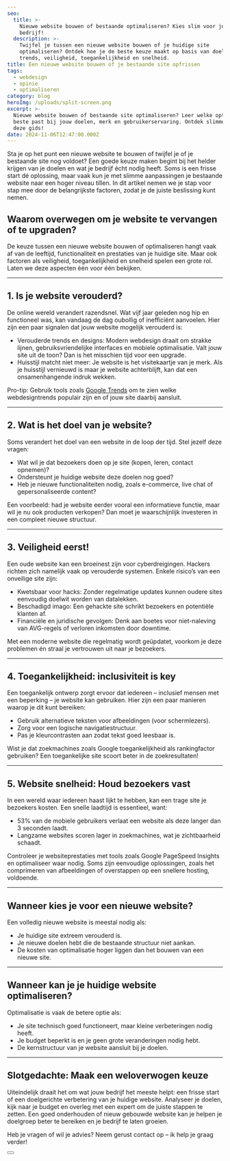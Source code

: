 ```yaml
---
seo:
  title: >-
    Nieuwe website bouwen of bestaande optimaliseren? Kies slim voor jouw
    bedrijf!
  description: >-
    Twijfel je tussen een nieuwe website bouwen of je huidige site
    optimaliseren? Ontdek hoe je de beste keuze maakt op basis van doelen,
    trends, veiligheid, toegankelijkheid en snelheid.
title: Een nieuwe website bouwen of je bestaande site opfrissen
tags:
  - webdesign
  - opinie
  - optimaliseren
category: blog
heroImg: /uploads/split-screen.png
excerpt: >-
  Nieuwe website bouwen of bestaande site optimaliseren? Leer welke optie het
  beste past bij jouw doelen, merk en gebruikerservaring. Ontdek slimme tips in
  deze gids!
date: 2024-11-06T12:47:00.000Z
---
```


Sta je op het punt een nieuwe website te bouwen of twijfel je of je bestaande site nog voldoet? Een goede keuze maken begint bij het helder krijgen van je doelen en wat je bedrijf écht nodig heeft. Soms is een frisse start dé oplossing, maar vaak kun je met slimme aanpassingen je bestaande website naar een hoger niveau tillen. In dit artikel nemen we je stap voor stap mee door de belangrijkste factoren, zodat je de juiste beslissing kunt nemen.

## Waarom overwegen om je website te vervangen of te upgraden?

De keuze tussen een nieuwe website bouwen of optimaliseren hangt vaak af van de leeftijd, functionaliteit en prestaties van je huidige site. Maar ook factoren als veiligheid, toegankelijkheid en snelheid spelen een grote rol. Laten we deze aspecten één voor één bekijken.

***

## 1. Is je website verouderd?

De online wereld verandert razendsnel. Wat vijf jaar geleden nog hip en functioneel was, kan vandaag de dag oubollig of inefficiënt aanvoelen. Hier zijn een paar signalen dat jouw website mogelijk verouderd is:

* Verouderde trends en designs: Modern webdesign draait om strakke lijnen, gebruiksvriendelijke interfaces en mobiele optimalisatie. Valt jouw site uit de toon? Dan is het misschien tijd voor een upgrade.
* Huisstijl matcht niet meer: Je website is het visitekaartje van je merk. Als je huisstijl vernieuwd is maar je website achterblijft, kan dat een onsamenhangende indruk wekken.

Pro-tip: Gebruik tools zoals [Google Trends](https://trends.google.com/) om te zien welke webdesigntrends populair zijn en of jouw site daarbij aansluit.

***

## 2. Wat is het doel van je website?

Soms verandert het doel van een website in de loop der tijd. Stel jezelf deze vragen:

* Wat wil je dat bezoekers doen op je site (kopen, leren, contact opnemen)?
* Ondersteunt je huidige website deze doelen nog goed?
* Heb je nieuwe functionaliteiten nodig, zoals e-commerce, live chat of gepersonaliseerde content?

Een voorbeeld: had je website eerder vooral een informatieve functie, maar wil je nu ook producten verkopen? Dan moet je waarschijnlijk investeren in een compleet nieuwe structuur.

***

## 3. Veiligheid eerst!

Een oude website kan een broeinest zijn voor cyberdreigingen. Hackers richten zich namelijk vaak op verouderde systemen. Enkele risico’s van een onveilige site zijn:

* Kwetsbaar voor hacks: Zonder regelmatige updates kunnen oudere sites eenvoudig doelwit worden van datalekken.
* Beschadigd imago: Een gehackte site schrikt bezoekers en potentiële klanten af.
* Financiële en juridische gevolgen: Denk aan boetes voor niet-naleving van AVG-regels of verloren inkomsten door downtime.

Met een moderne website die regelmatig wordt geüpdatet, voorkom je deze problemen én straal je vertrouwen uit naar je bezoekers.

***

## 4. Toegankelijkheid: inclusiviteit is key

Een toegankelijk ontwerp zorgt ervoor dat iedereen – inclusief mensen met een beperking – je website kan gebruiken. Hier zijn een paar manieren waarop je dit kunt bereiken:

* Gebruik alternatieve teksten voor afbeeldingen (voor schermlezers).
* Zorg voor een logische navigatiestructuur.
* Pas je kleurcontrasten aan zodat tekst goed leesbaar is.

Wist je dat zoekmachines zoals Google toegankelijkheid als rankingfactor gebruiken? Een toegankelijke site scoort beter in de zoekresultaten!

***

## 5. Website snelheid: Houd bezoekers vast

In een wereld waar iedereen haast lijkt te hebben, kan een trage site je bezoekers kosten. Een snelle laadtijd is essentieel, want:

* 53% van de mobiele gebruikers verlaat een website als deze langer dan 3 seconden laadt.
* Langzame websites scoren lager in zoekmachines, wat je zichtbaarheid schaadt.

Controleer je websiteprestaties met tools zoals Google PageSpeed Insights en optimaliseer waar nodig. Soms zijn eenvoudige oplossingen, zoals het comprimeren van afbeeldingen of overstappen op een snellere hosting, voldoende.

***

## Wanneer kies je voor een nieuwe website?

Een volledig nieuwe website is meestal nodig als:

* Je huidige site extreem verouderd is.
* Je nieuwe doelen hebt die de bestaande structuur niet aankan.
* De kosten van optimalisatie hoger liggen dan het bouwen van een nieuwe site.

***

## Wanneer kan je je huidige website optimaliseren?

Optimalisatie is vaak de betere optie als:

* Je site technisch goed functioneert, maar kleine verbeteringen nodig heeft.
* Je budget beperkt is en je geen grote veranderingen nodig hebt.
* De kernstructuur van je website aansluit bij je doelen.

***

## Slotgedachte: Maak een weloverwogen keuze

Uiteindelijk draait het om wat jouw bedrijf het meeste helpt: een frisse start of een doelgerichte verbetering van je huidige website. Analyseer je doelen, kijk naar je budget en overleg met een expert om de juiste stappen te zetten. Een goed onderhouden of nieuw gebouwde website kan je helpen je doelgroep beter te bereiken en je bedrijf te laten groeien.

Heb je vragen of wil je advies? Neem gerust contact op – ik help je graag verder!

<Button href="/nl/contact" text="Contacteer me" />
